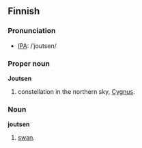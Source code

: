 ==Finnish==

===Pronunciation===

*[[w:IPA|IPA]]: /ˈjoutsen/

===Proper noun===
'''Joutsen'''

# constellation in the northern sky, [[Cygnus]].

===Noun===
'''joutsen'''

# [[swan]].
